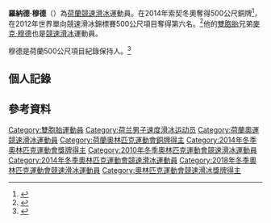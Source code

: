 {{Infobox speed skater
|name           = 羅納德·穆德
|image          = 
|caption        = 
|country        = {{NED}}
|birth_date     = {{birth date and age|1986|2|27|df=y}}
|birth_place    = [[荷蘭|荷蘭]][[茲沃勒|茲沃勒]]
|height         = {{convert|185|cm}}<ref>{{cite web|title=Ronald Mulder|url=http://www.sports-reference.com/olympics/athletes/mu/ronald-mulder-1.html|work=sports-reference.com|publisher=Sports Reference LLC|accessdate=7 February 2014|archive-date=2014-02-21|archive-url=https://web.archive.org/web/20140221221155/http://www.sports-reference.com/olympics/athletes/mu/ronald-mulder-1.html|dead-url=yes}}</ref>
|weight         = {{convert|80|kg}}
|country = [[荷蘭|荷蘭]]
|relations      = 
|alma mater     = 
|website        = 
|medaltemplates={{Medal|Sport|男子[[競速滑冰|競速滑冰]]}}
{{Medal|Country|{{NED}}}}
{{Medal|Competition|[[冬季奧林匹克運動會競速滑冰比賽|奧運]]}}
{{Medal|Bronze|[[2014年冬季奧林匹克運動會|2014 索契]]|[[2014年冬季奧林匹克運動會競速滑冰比賽－男子500公尺|500公尺]]}}
}}

'''羅納德·穆德'''（{{bd|1986年|2月27日}}）為[[荷蘭|荷蘭]][[競速滑冰|競速滑冰]]運動員。在2014年索契冬奧奪得500公尺銅牌<ref>{{cite web|url= http://www.sochi2014.com/en/speed-skating|title= Sochi Olympics results speed skating|access-date= 2014-02-13|archive-date= 2014-07-02|archive-url= https://web.archive.org/web/20140702013822/http://www.sochi2014.com/en/snowboard|dead-url= no}}</ref>，在2012年世界單向競速滑冰錦標賽500公尺項目奪得第六名。<ref>{{cite web|url= http://live.isuresults.eu/2011-2012/heerenveen-3/standings1.htm|title= ESSENT ISU WORLD DISTANCES CHAMPIONSHIPS 2012 Classification Men|date= 2012-03-25|accessdate= 2013-03-24|work= live.isuresults.eu|publisher= |archiveurl= https://web.archive.org/web/20130423073105/http://live.isuresults.eu/2011-2012/heerenveen-3/standings1.htm|archivedate= 2013-04-23|deadurl= yes}}</ref>他的[[雙胞胎|雙胞胎]]兄弟[[麥克·穆德|麥克·穆德]]也是[[競速滑冰|競速滑冰]]運動員。

穆德是荷蘭500公尺項目紀錄保持人。<ref name=nr>{{cite web
 |url        = http://www.speedskatingresults.com/index.php?p=11
 |title        = National Records – Netherlands (NED)
 |publisher        = www.speedskatingresults.com
 |accessdate        = 9 August 2014
 |archive-date        = 2017-06-30
 |archive-url        = https://web.archive.org/web/20170630075754/http://www.speedskatingresults.com/index.php?p=11
 |dead-url        = no
 }}</ref>

==個人記錄==
{{PersonalRecordsTop|ref=<ref>{{cite web
 |url        = http://www.speedskatingresults.com/index.php?p=17&s=2096
 |title        = Ronald Mulder
 |publisher        = www.speedskatingresults.com
 |accessdate        = 9 August 2014
 |archive-date        = 2021-01-19
 |archive-url        = https://web.archive.org/web/20210119234143/https://speedskatingresults.com/index.php?p=17&s=2096
 |dead-url        = no
 }}</ref>}}
{{PersonalRecordsSport|男子[[競速滑冰|競速滑冰]]}}
{{PersonalRecordsMiddle|500公尺|34.25|2013年11月17日|鹽湖城[[猶他奧林匹克橢圓體育館|猶他奧林匹克橢圓體育館]]|目前荷蘭紀錄<ref name=nr />}}
{{PersonalRecordsMiddle|1000公尺|1:08.46|2009年12月13日|鹽湖城猶他奧林匹克橢圓體育館|}}
{{PersonalRecordsMiddle|1500公尺|1:53.98|2012年8月11日|哈馬爾[[哈馬爾奧運匹克體育館|哈馬爾奧運匹克體育館]]|}}
{{PersonalRecordsMiddle|3000公尺|4:22.82|2008年1月13日|海倫芬[[Thialf|Thialf]]|}}
{{PersonalRecordsMiddle|5000公尺|8:08.12|2004年2月12日|De Vechtsebanen, Utrecht|}}
{{PersonalRecordsBottom}}

==參考資料==
{{reflist}}

{{DEFAULTSORT:Mulder, Michel}}
[[Category:雙胞胎運動員|Category:雙胞胎運動員]]
[[Category:荷兰男子速度滑冰运动员|Category:荷兰男子速度滑冰运动员]]
[[Category:荷蘭奧運競速滑冰運動員|Category:荷蘭奧運競速滑冰運動員]]
[[Category:荷蘭奧林匹克運動會銅牌得主|Category:荷蘭奧林匹克運動會銅牌得主]]
[[Category:2014年冬季奧林匹克運動會獎牌得主|Category:2014年冬季奧林匹克運動會獎牌得主]]
[[Category:2010年冬季奧林匹克運動會競速滑冰運動員|Category:2010年冬季奧林匹克運動會競速滑冰運動員]]
[[Category:2014年冬季奧林匹克運動會競速滑冰運動員|Category:2014年冬季奧林匹克運動會競速滑冰運動員]]
[[Category:2018年冬季奧林匹克運動會競速滑冰運動員|Category:2018年冬季奧林匹克運動會競速滑冰運動員]]
[[Category:奧林匹克運動會競速滑冰獎牌得主|Category:奧林匹克運動會競速滑冰獎牌得主]]